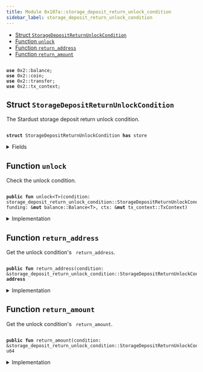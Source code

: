 ```yaml
---
title: Module 0x107a::storage_deposit_return_unlock_condition
sidebar_label: storage_deposit_return_unlock_condition
---
```


<Link id="0x107a_storage_deposit_return_unlock_condition"/>


-  [Struct `StorageDepositReturnUnlockCondition`](#0x107a_storage_deposit_return_unlock_condition_StorageDepositReturnUnlockCondition)
-  [Function `unlock`](#0x107a_storage_deposit_return_unlock_condition_unlock)
-  [Function `return_address`](#0x107a_storage_deposit_return_unlock_condition_return_address)
-  [Function `return_amount`](#0x107a_storage_deposit_return_unlock_condition_return_amount)


<pre><code>
<b>use</b> <Link to="../iota-framework/balance#0x2_balance">0x2::balance</Link>;
<b>use</b> <Link to="../iota-framework/coin#0x2_coin">0x2::coin</Link>;
<b>use</b> <Link to="../iota-framework/transfer#0x2_transfer">0x2::transfer</Link>;
<b>use</b> <Link to="../iota-framework/tx_context#0x2_tx_context">0x2::tx_context</Link>;
</code></pre>



<Link id="0x107a_storage_deposit_return_unlock_condition_StorageDepositReturnUnlockCondition"></Link>

## Struct `StorageDepositReturnUnlockCondition`

The Stardust storage deposit return unlock condition.


<pre><code>
<b>struct</b> <Link to="storage_deposit_return_unlock_condition#0x107a_storage_deposit_return_unlock_condition_StorageDepositReturnUnlockCondition">StorageDepositReturnUnlockCondition</Link> <b>has</b> store
</code></pre>



<details>
<summary>Fields</summary>


<dl>
<dt>
<code>
return_address: <b>address</b></code>
</dt>
<dd>
 The address to which the consuming transaction should deposit the amount defined in Return Amount.
</dd>
<dt>
<code>
return_amount: u64</code>
</dt>
<dd>
 The amount of coins the consuming transaction should deposit to the address defined in Return Address.
</dd>
</dl>


</details>

<Link id="0x107a_storage_deposit_return_unlock_condition_unlock"></Link>

## Function `unlock`

Check the unlock condition.


<pre><code>
<b>public</b> <b>fun</b> <Link to="storage_deposit_return_unlock_condition#0x107a_storage_deposit_return_unlock_condition_unlock">unlock</Link>&lt;T&gt;(condition: <Link to="storage_deposit_return_unlock_condition#0x107a_storage_deposit_return_unlock_condition_StorageDepositReturnUnlockCondition">storage_deposit_return_unlock_condition::StorageDepositReturnUnlockCondition</Link>, funding: &<b>mut</b> <Link to="../iota-framework/balance#0x2_balance_Balance">balance::Balance</Link>&lt;T&gt;, ctx: &<b>mut</b> <Link to="../iota-framework/tx_context#0x2_tx_context_TxContext">tx_context::TxContext</Link>)
</code></pre>



<details>
<summary>Implementation</summary>


<pre><code>
<b>public</b> <b>fun</b> <Link to="storage_deposit_return_unlock_condition#0x107a_storage_deposit_return_unlock_condition_unlock">unlock</Link>&lt;T&gt;(condition: <Link to="storage_deposit_return_unlock_condition#0x107a_storage_deposit_return_unlock_condition_StorageDepositReturnUnlockCondition">StorageDepositReturnUnlockCondition</Link>, funding: &<b>mut</b> Balance&lt;T&gt;, ctx: &<b>mut</b> TxContext) \{
    // Aborts <b>if</b> `funding` is not enough.
    <b>let</b> return_balance = funding.split(condition.<Link to="storage_deposit_return_unlock_condition#0x107a_storage_deposit_return_unlock_condition_return_amount">return_amount</Link>());

    // Recipient will need <b>to</b> <Link to="../iota-framework/transfer#0x2_transfer">transfer</Link> the <Link to="../iota-framework/coin#0x2_coin">coin</Link> <b>to</b> a normal ed25519 <b>address</b> instead of legacy.
    public_transfer(from_balance(return_balance, ctx), condition.<Link to="storage_deposit_return_unlock_condition#0x107a_storage_deposit_return_unlock_condition_return_address">return_address</Link>());

    <b>let</b> <Link to="storage_deposit_return_unlock_condition#0x107a_storage_deposit_return_unlock_condition_StorageDepositReturnUnlockCondition">StorageDepositReturnUnlockCondition</Link> \{
        return_address: _,
        return_amount: _,
    } = condition;
}
</code></pre>



</details>

<Link id="0x107a_storage_deposit_return_unlock_condition_return_address"></Link>

## Function `return_address`

Get the unlock condition's <code>
return_address</code>.


<pre><code>
<b>public</b> <b>fun</b> <Link to="storage_deposit_return_unlock_condition#0x107a_storage_deposit_return_unlock_condition_return_address">return_address</Link>(condition: &<Link to="storage_deposit_return_unlock_condition#0x107a_storage_deposit_return_unlock_condition_StorageDepositReturnUnlockCondition">storage_deposit_return_unlock_condition::StorageDepositReturnUnlockCondition</Link>): <b>address</b>
</code></pre>



<details>
<summary>Implementation</summary>


<pre><code>
<b>public</b> <b>fun</b> <Link to="storage_deposit_return_unlock_condition#0x107a_storage_deposit_return_unlock_condition_return_address">return_address</Link>(condition: &<Link to="storage_deposit_return_unlock_condition#0x107a_storage_deposit_return_unlock_condition_StorageDepositReturnUnlockCondition">StorageDepositReturnUnlockCondition</Link>): <b>address</b> \{
    condition.return_address
}
</code></pre>



</details>

<Link id="0x107a_storage_deposit_return_unlock_condition_return_amount"></Link>

## Function `return_amount`

Get the unlock condition's <code>
return_amount</code>.


<pre><code>
<b>public</b> <b>fun</b> <Link to="storage_deposit_return_unlock_condition#0x107a_storage_deposit_return_unlock_condition_return_amount">return_amount</Link>(condition: &<Link to="storage_deposit_return_unlock_condition#0x107a_storage_deposit_return_unlock_condition_StorageDepositReturnUnlockCondition">storage_deposit_return_unlock_condition::StorageDepositReturnUnlockCondition</Link>): u64
</code></pre>



<details>
<summary>Implementation</summary>


<pre><code>
<b>public</b> <b>fun</b> <Link to="storage_deposit_return_unlock_condition#0x107a_storage_deposit_return_unlock_condition_return_amount">return_amount</Link>(condition: &<Link to="storage_deposit_return_unlock_condition#0x107a_storage_deposit_return_unlock_condition_StorageDepositReturnUnlockCondition">StorageDepositReturnUnlockCondition</Link>): u64 \{
    condition.return_amount
}
</code></pre>



</details>
